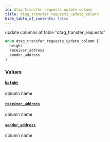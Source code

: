 ```yaml
---
id: dtag-transfer-requests-update-column
title: dtag_transfer_requests_update_column
hide_table_of_contents: false
---
```


update columns of table "dtag_transfer_requests"

```graphql
enum dtag_transfer_requests_update_column {
  height
  receiver_address
  sender_address
}
```

### Values

#### [`height`](#)

column name

#### [`receiver_address`](#)

column name

#### [`sender_address`](#)

column name

